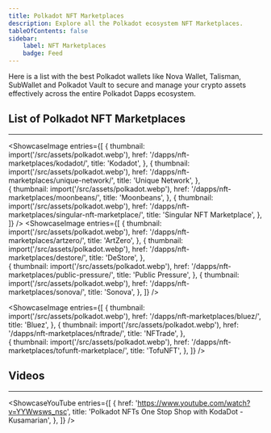 ```yaml
---
title: Polkadot NFT Marketplaces
description: Explore all the Polkadot ecosystem NFT Marketplaces.
tableOfContents: false
sidebar: 
    label: NFT Marketplaces
    badge: Feed
---
```




Here is a list with the best Polkadot wallets like Nova Wallet, Talisman, SubWallet and Polkadot Vault to secure and manage your crypto assets effectively across the entire Polkadot Dapps ecosystem.

## List of Polkadot NFT Marketplaces
----------------
<ShowcaseImage
  entries={[
        {
      thumbnail: import('/src/assets/polkadot.webp'),
      href: '/dapps/nft-marketplaces/kodadot/',
      title: 'Kodadot',
    },
                     {
      thumbnail: import('/src/assets/polkadot.webp'),
      href: '/dapps/nft-marketplaces/unique-network/',
      title: 'Unique Network',
      },  
    {
      thumbnail: import('/src/assets/polkadot.webp'),
      href: '/dapps/nft-marketplaces/moonbeans/',
      title: 'Moonbeans',
      },
              {
      thumbnail: import('/src/assets/polkadot.webp'),
      href: '/dapps/nft-marketplaces/singular-nft-marketplace/',
      title: 'Singular NFT Marketplace',
    },
  ]}
/>
<ShowcaseImage
  entries={[
        {
      thumbnail: import('/src/assets/polkadot.webp'),
      href: '/dapps/nft-marketplaces/artzero/',
      title: 'ArtZero',
    },
                     {
      thumbnail: import('/src/assets/polkadot.webp'),
      href: '/dapps/nft-marketplaces/destore/',
      title: 'DeStore',
      },  
    {
      thumbnail: import('/src/assets/polkadot.webp'),
      href: '/dapps/nft-marketplaces/public-pressure/',
      title: 'Public Pressure',
      },
              {
      thumbnail: import('/src/assets/polkadot.webp'),
      href: '/dapps/nft-marketplaces/sonova/',
      title: 'Sonova',
    },
  ]}
/>

<ShowcaseImage
  entries={[
        {
      thumbnail: import('/src/assets/polkadot.webp'),
      href: '/dapps/nft-marketplaces/bluez/',
      title: 'Bluez',
    },
                     {
      thumbnail: import('/src/assets/polkadot.webp'),
      href: '/dapps/nft-marketplaces/nftrade/',
      title: 'NFTrade',
      },  
    {
      thumbnail: import('/src/assets/polkadot.webp'),
      href: '/dapps/nft-marketplaces/tofunft-marketplace/',
      title: 'TofuNFT',
      },
  ]}
/>

## Videos
----------------
<ShowcaseYouTube
  entries={[
    {
      href: 'https://www.youtube.com/watch?v=YYWwsws_nsc',
      title: 'Polkadot NFTs One Stop Shop with KodaDot - Kusamarian',
    },
  ]}
/>